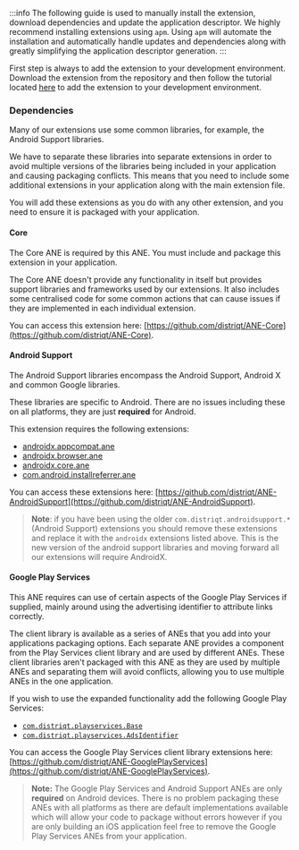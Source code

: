 
:::info
The following guide is used to manually install the extension, download dependencies and update the application descriptor. We highly recommend installing extensions using `apm`. Using `apm` will automate the installation and automatically handle updates and dependencies along with greatly simplifying the application descriptor generation.
:::


First step is always to add the extension to your development environment. Download the extension from the repository and then follow the tutorial located [here](/docs/tutorials/getting-started) to add the extension to your development environment.




### Dependencies

Many of our extensions use some common libraries, for example, the Android Support libraries.

We have to separate these libraries into separate extensions in order to avoid multiple versions of the libraries being included in your application and causing packaging conflicts. This means that you need to include some additional extensions in your application along with the main extension file.

You will add these extensions as you do with any other extension, and you need to ensure it is packaged with your application.


#### Core 

The Core ANE is required by this ANE. You must include and package this extension in your application.

The Core ANE doesn't provide any functionality in itself but provides support libraries and frameworks used by our extensions.
It also includes some centralised code for some common actions that can cause issues if they are implemented in each individual extension.

You can access this extension here: [https://github.com/distriqt/ANE-Core](https://github.com/distriqt/ANE-Core).



#### Android Support

The Android Support libraries encompass the Android Support, Android X and common Google libraries. 

These libraries are specific to Android. There are no issues including these on all platforms, they are just **required** for Android.

This extension requires the following extensions:

- [androidx.appcompat.ane](https://github.com/distriqt/ANE-AndroidSupport/raw/master/lib/androidx.appcompat.ane)
- [androidx.browser.ane](https://github.com/distriqt/ANE-AndroidSupport/raw/master/lib/androidx.browser.ane)
- [androidx.core.ane](https://github.com/distriqt/ANE-AndroidSupport/raw/master/lib/androidx.core.ane)
- [com.android.installreferrer.ane](https://github.com/distriqt/ANE-AndroidSupport/raw/master/lib/com.android.installreferrer.ane)

You can access these extensions here: [https://github.com/distriqt/ANE-AndroidSupport](https://github.com/distriqt/ANE-AndroidSupport).


>
> **Note**: if you have been using the older `com.distriqt.androidsupport.*` (Android Support) extensions you should remove these extensions and replace it with the `androidx` extensions listed above. This is the new version of the android support libraries and moving forward all our extensions will require AndroidX.
>


#### Google Play Services

This ANE requires can use of certain aspects of the Google Play Services if supplied, mainly around using the advertising identifier to attribute links correctly. 

The client library is available as a series of ANEs that you add into your applications packaging options. 
Each separate ANE provides a component from the Play Services client library and are used by different ANEs. 
These client libraries aren't packaged with this ANE as they are used by multiple ANEs and separating them 
will avoid conflicts, allowing you to use multiple ANEs in the one application.

If you wish to use the expanded functionality add the following Google Play Services:

- [`com.distriqt.playservices.Base`](https://github.com/distriqt/ANE-GooglePlayServices/raw/master/lib/com.distriqt.playservices.Base.ane)
- [`com.distriqt.playservices.AdsIdentifier`](https://github.com/distriqt/ANE-GooglePlayServices/raw/master/lib/com.distriqt.playservices.AdsIdentifier.ane)

You can access the Google Play Services client library extensions here: [https://github.com/distriqt/ANE-GooglePlayServices](https://github.com/distriqt/ANE-GooglePlayServices).

>
> **Note:** The Google Play Services and Android Support ANEs are only **required** on Android devices. 
> There is no problem packaging these ANEs with all platforms as there are default implementations available which will allow your code to package without errors 
> however if you are only building an iOS application feel free to remove the Google Play Services ANEs from your application.
>